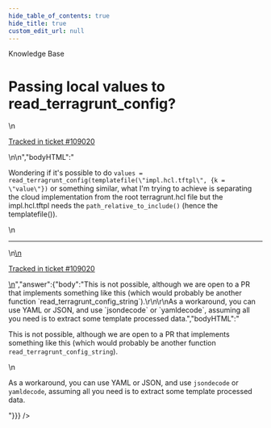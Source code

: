 ```yaml
---
hide_table_of_contents: true
hide_title: true
custom_edit_url: null
---
```



<CenterLayout>
<span class="title">Knowledge Base</span>
<h1>Passing local values to read_terragrunt_config?</h1>
<GitHub json={{"id":"D_kwDOF8slf84AQIxY","number":512,"author":{"login":"nwmcsween"},"title":"Passing local values to read_terragrunt_config?","body":"\nWondering if it's possible to do `values = read_terragrunt_config(templatefile(\"impl.hcl.tftpl\", {k = \"value\"})` or something similar, what I'm trying to achieve is separating the cloud implementation from the root terragrunt.hcl file but the impl.hcl.tftpl needs the `path_relative_to_include()` (hence the templatefile()).\n\n---\n\n<ins datetime=\"2022-07-20T01:19:30Z\">\n  <p><a href=\"https://support.gruntwork.io/hc/requests/109020\">Tracked in ticket #109020</a></p>\n</ins>\n","bodyHTML":"<p dir=\"auto\">Wondering if it's possible to do <code class=\"notranslate\">values = read_terragrunt_config(templatefile(\"impl.hcl.tftpl\", {k = \"value\"})</code> or something similar, what I'm trying to achieve is separating the cloud implementation from the root terragrunt.hcl file but the impl.hcl.tftpl needs the <code class=\"notranslate\">path_relative_to_include()</code> (hence the templatefile()).</p>\n<hr>\n<ins datetime=\"2022-07-20T01:19:30Z\">\n  <p dir=\"auto\"><a href=\"https://support.gruntwork.io/hc/requests/109020\" rel=\"nofollow\">Tracked in ticket #109020</a></p>\n</ins>","answer":{"body":"This is not possible, although we are open to a PR that implements something like this (which would probably be another function `read_terragrunt_config_string`).\r\n\r\nAs a workaround, you can use YAML or JSON, and use `jsondecode` or `yamldecode`, assuming all you need is to extract some template processed data.","bodyHTML":"<p dir=\"auto\">This is not possible, although we are open to a PR that implements something like this (which would probably be another function <code class=\"notranslate\">read_terragrunt_config_string</code>).</p>\n<p dir=\"auto\">As a workaround, you can use YAML or JSON, and use <code class=\"notranslate\">jsondecode</code> or <code class=\"notranslate\">yamldecode</code>, assuming all you need is to extract some template processed data.</p>"}}} />

</CenterLayout>
  

<!-- ##DOCS-SOURCER-START
{
  "sourcePlugin": "github-discussions",
  "hash": "4e57f1a5b5b7a1dded168c22545b6b04"
}
##DOCS-SOURCER-END -->
